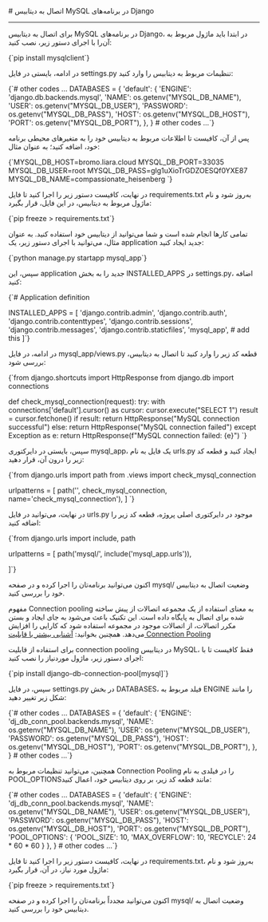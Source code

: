 
<Layout>
# اتصال به دیتابیس MySQL در برنامه‌های Django
<hr className="mb-2" />

برای اتصال به دیتابیس MySQL در برنامه‌های Django، در ابتدا باید ماژول مربوط به آن‌را با اجرای دستور زیر، نصب کنید:

<div className="h-2" />
    <div dir='ltr'>
    <Highlight className="bash">
        {`pip install mysqlclient`}
    </Highlight>
    </div>
<div className="h-2" />

در ادامه، بایستی در فایل <Important>settings.py</Important> تنظیمات مربوط به دیتابیس را وارد کنید: 

<div className="h-2" />
    <div dir='ltr'>
    <Highlight className="python">
        {`# other codes ...
DATABASES = {
    'default': {
        'ENGINE':   'django.db.backends.mysql', 
        'NAME':     os.getenv("MYSQL_DB_NAME"), 
        'USER':     os.getenv("MYSQL_DB_USER"),
        'PASSWORD': os.getenv("MYSQL_DB_PASS"),
        'HOST':     os.getenv("MYSQL_DB_HOST"),
        'PORT':     os.getenv("MYSQL_DB_PORT"),
    },
}
# other codes ...`}
    </Highlight>
    </div>
<div className="h-2" />

پس از آن، کافیست تا 
اطلاعات مربوط به دیتابیس خود را 
به متغیرهای محیطی برنامه خود، اضافه کنید؛ به عنوان مثال:

<div className="h-2" />
    <div dir='ltr'>
    <Highlight className="bash">
        {`MYSQL_DB_HOST=bromo.liara.cloud
MYSQL_DB_PORT=33035
MYSQL_DB_USER=root
MYSQL_DB_PASS=gIg1uXioTrGDZOESQf0YXE87
MYSQL_DB_NAME=compassionate_heisenberg
`}
    </Highlight>
    </div>
<div className="h-2" />

در نهایت، کافیست دستور زیر را اجرا کنید تا فایل <Important>requirements.txt</Important> به‌روز شود و نام ماژول مربوط به دیتابیس، در این فایل، قرار بگیرد:
<div className="h-2" />
    <div dir='ltr'>
    <Highlight className="bash">
        {`pip freeze > requirements.txt`}
    </Highlight>
    </div>
<div className="h-2" />

تمامی کارها انجام شده است و شما می‌توانید از دیتابیس خود استفاده کنید. به عنوان مثال، می‌توانید با اجرای دستور زیر، یک application جدید ایجاد کنید:
<div className="h-2" />
    <div dir='ltr'>
    <Highlight className="bash">
        {`python manage.py startapp mysql_app`}
    </Highlight>
    </div>
<div className="h-2" />

سپس، این application جدید را به بخش <Important>INSTALLED_APPS</Important> در <Important>settings.py</Important>، اضافه کنید:
<div className="h-2" />
    <div dir='ltr'>
    <Highlight className="python">
        {`# Application definition

INSTALLED_APPS = [
    'django.contrib.admin',
    'django.contrib.auth',
    'django.contrib.contenttypes',
    'django.contrib.sessions',
    'django.contrib.messages',
    'django.contrib.staticfiles',
    'mysql_app', # add this
]`}
    </Highlight>
    </div>
<div className="h-2" />



در ادامه، در فایل <Important>mysql_app/views.py</Important> قطعه کد زیر را وارد کنید تا اتصال به دیتابیس، بررسی شود:
<div className="h-2" />
    <div dir='ltr'>
    <Highlight className="python">
        {`from django.shortcuts import HttpResponse
from django.db import connections

def check_mysql_connection(request):
    try:
        with connections['default'].cursor() as cursor:
            cursor.execute("SELECT 1")
            result = cursor.fetchone()
        if result:
            return HttpResponse("MySQL connection successful")
        else:
            return HttpResponse("MySQL connection failed")
    except Exception as e:
        return HttpResponse(f"MySQL connection failed: {e}")
`}
    </Highlight>
    </div>
<div className="h-2" />

سپس، بایستی در دایرکتوری <Important>mysql_app</Important>، یک فایل به نام <Important>urls.py</Important> ایجاد کنید و قطعه کد زیر را درون آن، قرار دهید:

<div className="h-2" />
    <div dir='ltr'>
    <Highlight className="python">
        {`from django.urls import path
from .views import check_mysql_connection

urlpatterns = [
    path('', check_mysql_connection, name='check_mysql_connection'),
]
`}
    </Highlight>
    </div>
<div className="h-2" />

در نهایت، می‌توانید در فایل <Important>urls.py</Important> موجود در دایرکتوری اصلی پروژه، قطعه کد زیر را اضافه کنید:
<div className="h-2" />
  <div dir='ltr'>
  <Highlight className="python">
      {`from django.urls import include, path

urlpatterns = [
    path('mysql/', include('mysql_app.urls')),
    
]`}
  </Highlight>
  </div>
<div className="h-2" />
اکنون می‌توانید برنامه‌تان را اجرا کرده و در صفحه <Important>mysql/</Important> وضعیت اتصال به دیتابیس خود را بررسی کنید.

<Section id="connection-pooling" title="استفاده از Connection Pooling" />

مفهوم Connection pooling به معنای استفاده از یک مجموعه اتصالات از پیش ساخته شده برای اتصال به پایگاه داده است. این تکنیک باعث می‌شود به جای ایجاد و بستن مکرر اتصالات، از اتصالات موجود در مجموعه استفاده شود که کارایی را افزایش می‌دهد.
<Alert variant='success'>همچنین بخوانید: <a className="blue-link" href="../../../../dbaas/details/connection-pool">آشنایی بیشتر با قابلیت Connection Pooling</a></Alert>

برای استفاده از قابلیت connection pooling در دیتابیس MySQL، فقط کافیست تا با اجرای دستور زیر، ماژول موردنیاز را نصب کنید:

<div className="h-2" />
  <div dir='ltr'>
  <Highlight className="bash">
{`pip install django-db-connection-pool[mysql]`}
  </Highlight>
  </div>
<div className="h-2" />

سپس، در فایل <Important>settings.py</Important> در بخش <Important>DATABASES</Important>، فیلد مربوط به <Important>ENGINE</Important> را مانند شکل زیر تغییر دهید:
<div className="h-2" />
    <div dir='ltr'>
    <Highlight className="python">
        {`# other codes ...
DATABASES = {
    'default': {
        'ENGINE':   'dj_db_conn_pool.backends.mysql', 
        'NAME':     os.getenv("MYSQL_DB_NAME"), 
        'USER':     os.getenv("MYSQL_DB_USER"),
        'PASSWORD': os.getenv("MYSQL_DB_PASS"),
        'HOST':     os.getenv("MYSQL_DB_HOST"),
        'PORT':     os.getenv("MYSQL_DB_PORT"),
    },
}
# other codes ...`}
    </Highlight>
    </div>
<div className="h-2" />

همچنین، می‌توانید تنظیمات مربوط به Connection Pooling را در فیلدی به نام <Important>POOL_OPTIONS</Important>مانند قطعه کد زیر، بر روی دیتابیس خود، اعمال کنید:
<div className="h-2" />
    <div dir='ltr'>
    <Highlight className="python">
        {`# other codes ...
DATABASES = {
    'default': {
        'ENGINE':   'dj_db_conn_pool.backends.mysql', 
        'NAME':     os.getenv("MYSQL_DB_NAME"), 
        'USER':     os.getenv("MYSQL_DB_USER"),
        'PASSWORD': os.getenv("MYSQL_DB_PASS"),
        'HOST':     os.getenv("MYSQL_DB_HOST"),
        'PORT':     os.getenv("MYSQL_DB_PORT"),
        'POOL_OPTIONS': {
            'POOL_SIZE': 10,
            'MAX_OVERFLOW': 10,
            'RECYCLE': 24 * 60 * 60
        }
    },
}
# other codes ...`}
    </Highlight>
    </div>
<div className="h-2" />

در نهایت، کافیست دستور زیر را اجرا کنید تا فایل <Important>requirements.txt</Important>، به‌روز شود و نام ماژول مورد نیاز، در آن، قرار بگیرد:
<div className="h-2" />
    <div dir='ltr'>
    <Highlight className="python">
        {`pip freeze > requirements.txt`}
    </Highlight>
    </div>
<div className="h-2" />

اکنون می‌توانید مجدداً برنامه‌تان را اجرا کرده و در صفحه <Important>mysql/</Important> وضعیت اتصال به دیتابیس خود را بررسی کنید.

</Layout>